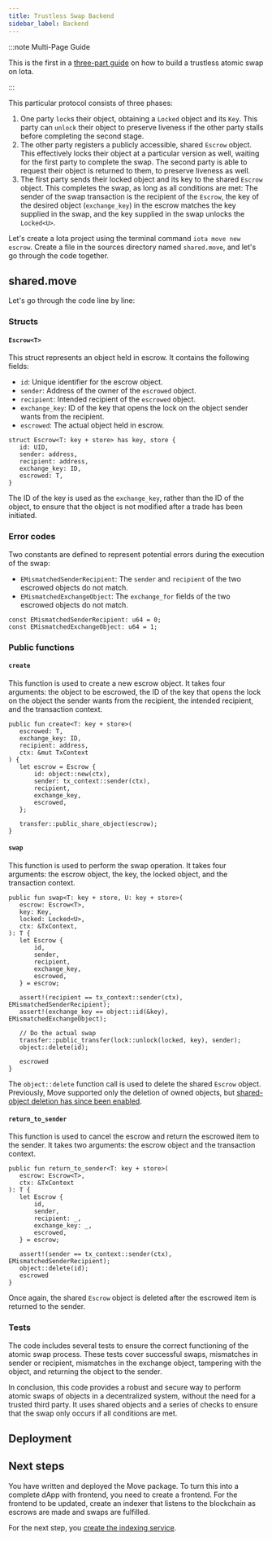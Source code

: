 ```yaml
---
title: Trustless Swap Backend
sidebar_label: Backend
---
```



:::note Multi-Page Guide

This is the first in a [three-part guide](../trustless-token-swap.mdx) on how to build a trustless atomic swap on Iota.

:::

This particular protocol consists of three phases:

1. One party `lock`s their object, obtaining a `Locked` object and its `Key`. This party can `unlock` their object to preserve liveness if the other party stalls before completing the second stage.
2. The other party registers a publicly accessible, shared `Escrow` object. This effectively locks their object at a particular version as well, waiting for the first party to complete the swap. The second party is able to request their object is returned to them, to preserve liveness as well.
3. The first party sends their locked object and its key to the shared `Escrow` object. This completes the swap, as long as all conditions are met: The sender of the swap transaction is the recipient of the `Escrow`, the key of the desired object (`exchange_key`) in the escrow matches the key supplied in the swap, and the key supplied in the swap unlocks the `Locked<U>`.

Let's create a Iota project using the terminal command `iota move new escrow`. Create a file in the sources directory named `shared.move`, and let's go through the code together.

## shared.move

<AppExamplesSwapSource />

Let's go through the code line by line:

### Structs

#### `Escrow<T>`

This struct represents an object held in escrow. It contains the following fields:

- `id`: Unique identifier for the escrow object.
- `sender`: Address of the owner of the `escrowed` object.
- `recipient`: Intended recipient of the `escrowed` object.
- `exchange_key`: ID of the key that opens the lock on the object sender wants from the recipient.
- `escrowed`: The actual object held in escrow.

```move
struct Escrow<T: key + store> has key, store {
   id: UID,
   sender: address,
   recipient: address,
   exchange_key: ID,
   escrowed: T,
}
```

The ID of the key is used as the `exchange_key`, rather than the ID of the object, to ensure that the object is not modified after a trade has been initiated.

### Error codes

Two constants are defined to represent potential errors during the execution of the swap:

- `EMismatchedSenderRecipient`: The `sender` and `recipient` of the two escrowed objects do not match.
- `EMismatchedExchangeObject`: The `exchange_for` fields of the two escrowed objects do not match.

```move
const EMismatchedSenderRecipient: u64 = 0;
const EMismatchedExchangeObject: u64 = 1;
```

### Public functions

#### `create`

This function is used to create a new escrow object. It takes four arguments: the object to be escrowed, the ID of the key that opens the lock on the object the sender wants from the recipient, the intended recipient, and the transaction context.

```move
public fun create<T: key + store>(
   escrowed: T,
   exchange_key: ID,
   recipient: address,
   ctx: &mut TxContext
) {
   let escrow = Escrow {
       id: object::new(ctx),
       sender: tx_context::sender(ctx),
       recipient,
       exchange_key,
       escrowed,
   };

   transfer::public_share_object(escrow);
}
```

#### `swap`

This function is used to perform the swap operation. It takes four arguments: the escrow object, the key, the locked object, and the transaction context.

```move
public fun swap<T: key + store, U: key + store>(
   escrow: Escrow<T>,
   key: Key,
   locked: Locked<U>,
   ctx: &TxContext,
): T {
   let Escrow {
       id,
       sender,
       recipient,
       exchange_key,
       escrowed,
   } = escrow;

   assert!(recipient == tx_context::sender(ctx), EMismatchedSenderRecipient);
   assert!(exchange_key == object::id(&key), EMismatchedExchangeObject);

   // Do the actual swap
   transfer::public_transfer(lock::unlock(locked, key), sender);
   object::delete(id);

   escrowed
}
```

The `object::delete` function call is used to delete the shared `Escrow` object. Previously, Move supported only the deletion of owned objects, but [shared-object deletion has since been enabled](https://github.com/iotaledger/iota/pull/16008).

#### `return_to_sender`

This function is used to cancel the escrow and return the escrowed item to the sender. It takes two arguments: the escrow object and the transaction context.

```move
public fun return_to_sender<T: key + store>(
   escrow: Escrow<T>,
   ctx: &TxContext
): T {
   let Escrow {
       id,
       sender,
       recipient: _,
       exchange_key: _,
       escrowed,
   } = escrow;

   assert!(sender == tx_context::sender(ctx), EMismatchedSenderRecipient);
   object::delete(id);
   escrowed
}
```

Once again, the shared `Escrow` object is deleted after the escrowed item is returned to the sender.

### Tests

The code includes several tests to ensure the correct functioning of the atomic swap process. These tests cover successful swaps, mismatches in sender or recipient, mismatches in the exchange object, tampering with the object, and returning the object to the sender.

In conclusion, this code provides a robust and secure way to perform atomic swaps of objects in a decentralized system, without the need for a trusted third party. It uses shared objects and a series of checks to ensure that the swap only occurs if all conditions are met.

## Deployment

<InitializeIotaClientCli />

<PublishToDevnetWithCoins />

## Next steps

You have written and deployed the Move package. To turn this into a complete dApp with frontend, you need to create a frontend. For the frontend to be updated, create an indexer that listens to the blockchain as escrows are made and swaps are fulfilled.

For the next step, you [create the indexing service](./indexer-api.mdx).

